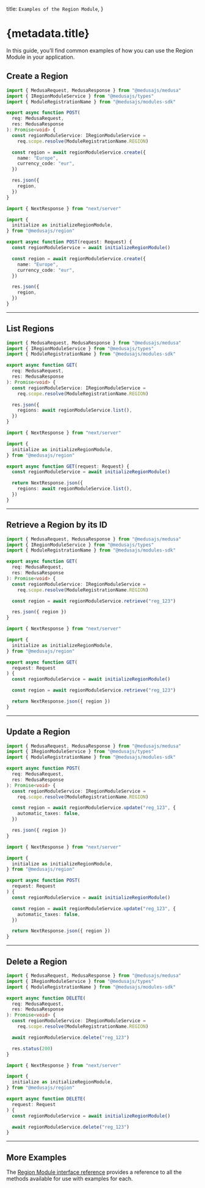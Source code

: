 
  title: `Examples of the Region Module`,
}

# {metadata.title}

In this guide, you’ll find common examples of how you can use the Region Module in your application.

## Create a Region

<CodeTabs groupId="app-type">
  <CodeTab label="Medusa API Router" value="medusa">

  ```ts
  import { MedusaRequest, MedusaResponse } from "@medusajs/medusa"
  import { IRegionModuleService } from "@medusajs/types"
  import { ModuleRegistrationName } from "@medusajs/modules-sdk"

  export async function POST(
    req: MedusaRequest,
    res: MedusaResponse
  ): Promise<void> {
    const regionModuleService: IRegionModuleService =
      req.scope.resolve(ModuleRegistrationName.REGION)

    const region = await regionModuleService.create({
      name: "Europe",
      currency_code: "eur",
    })

    res.json({
      region,
    })
  }
  ```

  </CodeTab>
  <CodeTab label="Next.js App Router" value="nextjs">

  ```ts
  import { NextResponse } from "next/server"

  import {
    initialize as initializeRegionModule,
  } from "@medusajs/region"

  export async function POST(request: Request) {
    const regionModuleService = await initializeRegionModule()

    const region = await regionModuleService.create({
      name: "Europe",
      currency_code: "eur",
    })

    res.json({
      region,
    })
  }
  ```

  </CodeTab>
</CodeTabs>

---

## List Regions

<CodeTabs groupId="app-type">
  <CodeTab label="Medusa API Router" value="medusa">

  ```ts
  import { MedusaRequest, MedusaResponse } from "@medusajs/medusa"
  import { IRegionModuleService } from "@medusajs/types"
  import { ModuleRegistrationName } from "@medusajs/modules-sdk"

  export async function GET(
    req: MedusaRequest,
    res: MedusaResponse
  ): Promise<void> {
    const regionModuleService: IRegionModuleService =
      req.scope.resolve(ModuleRegistrationName.REGION)

    res.json({
      regions: await regionModuleService.list(),
    })
  }
  ```

  </CodeTab>
  <CodeTab label="Next.js App Router" value="nextjs">

  ```ts
  import { NextResponse } from "next/server"

  import {
    initialize as initializeRegionModule,
  } from "@medusajs/region"

  export async function GET(request: Request) {
    const regionModuleService = await initializeRegionModule()

    return NextResponse.json({
      regions: await regionModuleService.list(),
    })
  }
  ```

  </CodeTab>
</CodeTabs>

---

## Retrieve a Region by its ID

<CodeTabs groupId="app-type">
  <CodeTab label="Medusa API Router" value="medusa">

  ```ts
  import { MedusaRequest, MedusaResponse } from "@medusajs/medusa"
  import { IRegionModuleService } from "@medusajs/types"
  import { ModuleRegistrationName } from "@medusajs/modules-sdk"

  export async function GET(
    req: MedusaRequest,
    res: MedusaResponse
  ): Promise<void> {
    const regionModuleService: IRegionModuleService =
      req.scope.resolve(ModuleRegistrationName.REGION)

    const region = await regionModuleService.retrieve("reg_123")

    res.json({ region })
  }
  ```

  </CodeTab>
  <CodeTab label="Next.js App Router" value="nextjs">

  ```ts
  import { NextResponse } from "next/server"

  import {
    initialize as initializeRegionModule,
  } from "@medusajs/region"

  export async function GET(
    request: Request
  ) {
    const regionModuleService = await initializeRegionModule()

    const region = await regionModuleService.retrieve("reg_123")

    return NextResponse.json({ region })
  }
  ```

  </CodeTab>
</CodeTabs>

---

## Update a Region

<CodeTabs groupId="app-type">
  <CodeTab label="Medusa API Router" value="medusa">

  ```ts
  import { MedusaRequest, MedusaResponse } from "@medusajs/medusa"
  import { IRegionModuleService } from "@medusajs/types"
  import { ModuleRegistrationName } from "@medusajs/modules-sdk"

  export async function POST(
    req: MedusaRequest,
    res: MedusaResponse
  ): Promise<void> {
    const regionModuleService: IRegionModuleService =
      req.scope.resolve(ModuleRegistrationName.REGION)

    const region = await regionModuleService.update("reg_123", {
      automatic_taxes: false,
    })

    res.json({ region })
  }
  ```

  </CodeTab>
  <CodeTab label="Next.js App Router" value="nextjs">

  ```ts
  import { NextResponse } from "next/server"

  import {
    initialize as initializeRegionModule,
  } from "@medusajs/region"

  export async function POST(
    request: Request
  ) {
    const regionModuleService = await initializeRegionModule()

    const region = await regionModuleService.update("reg_123", {
      automatic_taxes: false,
    })

    return NextResponse.json({ region })
  }
  ```

  </CodeTab>
</CodeTabs>

---

## Delete a Region

<CodeTabs groupId="app-type">
  <CodeTab label="Medusa API Router" value="medusa">

  ```ts
  import { MedusaRequest, MedusaResponse } from "@medusajs/medusa"
  import { IRegionModuleService } from "@medusajs/types"
  import { ModuleRegistrationName } from "@medusajs/modules-sdk"

  export async function DELETE(
    req: MedusaRequest,
    res: MedusaResponse
  ): Promise<void> {
    const regionModuleService: IRegionModuleService =
      req.scope.resolve(ModuleRegistrationName.REGION)

    await regionModuleService.delete("reg_123")

    res.status(200)
  }
  ```

  </CodeTab>
  <CodeTab label="Next.js App Router" value="nextjs">

  ```ts
  import { NextResponse } from "next/server"

  import {
    initialize as initializeRegionModule,
  } from "@medusajs/region"

  export async function DELETE(
    request: Request
  ) {
    const regionModuleService = await initializeRegionModule()

    await regionModuleService.delete("reg_123")
  }
  ```

  </CodeTab>
</CodeTabs>

---

## More Examples

The [Region Module interface reference](/references/region) provides a reference to all the methods available for use with examples for each.
